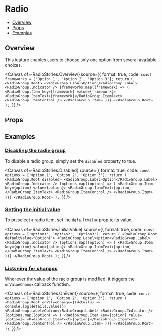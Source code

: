 # Radio


<Meta of={RadioStories} />

- [Overview](#overview)
- [Props](#props)
- [Examples](#examples)

## Overview

This feature enables users to choose only one option from several available choices.

<Canvas
  of={RadioStories.Overview}
  source={{
    format: true,
    code: `
      const frameworks = ['Option 1', 'Option 2', 'Option 3'];
      return (
        <RadioGroup.Root>
          <RadioGroup.Label>Option</RadioGroup.Label>
          <RadioGroup.Indicator />
          {frameworks.map((framework) => (
            <RadioGroup.Item key={framework} value={framework}>
              <RadioGroup.ItemText>{framework}</RadioGroup.ItemText>
              <RadioGroup.ItemControl />
            </RadioGroup.Item>
          ))}
        </RadioGroup.Root>
      );
    `,
  }}
/>

## Props

<Controls />

## Examples

### [Disabling the radio group](#radio-disabled)

To disable a radio group, simply set the `disabled` property to true.

<Canvas
  of={RadioStories.Disabled}
  source={{
    format: true,
    code: `
      const options = ['Option 1', 'Option 2', 'Option 3'];
      return (
        <RadioGroup.Root disabled>
          <RadioGroup.Label>Option</RadioGroup.Label>
          <RadioGroup.Indicator />
          {options.map((option) => (
            <RadioGroup.Item key={option} value={option}>
              <RadioGroup.ItemText>{option}</RadioGroup.ItemText>
              <RadioGroup.ItemControl />
            </RadioGroup.Item>
          ))}
        </RadioGroup.Root>
      );
    `,
  }}
/>

### [Setting the initial value](#radio-set-initial-value)

To preselect a radio item, set the `defaultValue` prop to its value.

<Canvas
  of={RadioStories.InitialValue}
  source={{
    format: true,
    code: `
      const options = ['Option1', 'Option2', 'Option3'];
      return (
        <RadioGroup.Root defaultValue="Option1">
          <RadioGroup.Label>Option</RadioGroup.Label>
          <RadioGroup.Indicator />
          {options.map((option) => (
            <RadioGroup.Item key={option} value={option}>
              <RadioGroup.ItemText>{option}</RadioGroup.ItemText>
              <RadioGroup.ItemControl />
            </RadioGroup.Item>
          ))}
        </RadioGroup.Root>
      );
    `,
  }}
/>

### [Listening for changes](#radio-event)

Whenever the value of the radio group is modified, it triggers the `onValueChange` callback function.

<Canvas
  of={RadioStories.OnEvent}
  source={{
    format: true,
    code: `
      const options = ['Option 1', 'Option 2', 'Option 3'];
      return (
        <RadioGroup.Root onValueChange={(details) => console.log(details.value)}>
          <RadioGroup.Label>Option</RadioGroup.Label>
          <RadioGroup.Indicator />
          {options.map((option) => (
            <RadioGroup.Item key={option} value={option}>
              <RadioGroup.ItemText>{option}</RadioGroup.ItemText>
              <RadioGroup.ItemControl />
            </RadioGroup.Item>
          ))}
        </RadioGroup.Root>
      );
    `,
  }}
/>
